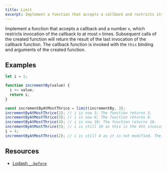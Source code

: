 ```yaml
---
title: Limit
excerpt: Implement a function that accepts a callback and restricts its invocation to at most N times
---
```


Implement a function that accepts a callback and a number `n`, which restricts invocation of the callback to at most `n` times. Subsequent calls of the created function will return the result of the last invocation of the callback function. The callback function is invoked with the `this` binding and arguments of the created function.

## Examples

```js
let i = 1;

function incrementBy(value) {
  i += value;
  return i;
}

const incrementByAtMostThrice = limit(incrementBy, 3);
incrementByAtMostThrice(2); // i is now 3; The function returns 3.
incrementByAtMostThrice(3); // i is now 6; The function returns 6.
incrementByAtMostThrice(4); // i is now 10; The function returns 10.
incrementByAtMostThrice(5); // i is still 10 as this is the 4th invocation; The function returns 10 as it's the result of the last invocation.
i = 4;
incrementByAtMostThrice(2); // i is still 4 as it is not modified. The function still returns 10.
```

## Resources

- [Lodash `_.before`](https://lodash.com/docs/4.17.15#before)

